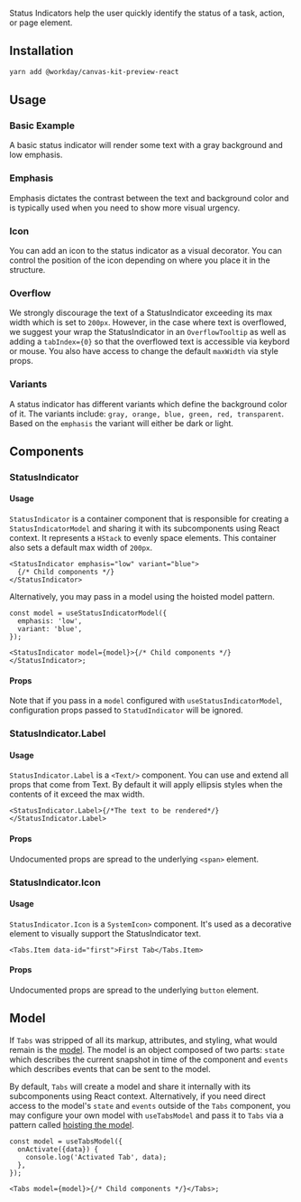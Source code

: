 

<Meta title="Preview/Status Indicator/React" component={StatusIndicator} />

Status Indicators help the user quickly identify the status of a task, action, or page element.

## Installation

```sh
yarn add @workday/canvas-kit-preview-react
```

## Usage

### Basic Example

A basic status indicator will render some text with a gray background and low emphasis.

<ExampleCodeBlock code={Basic} />

### Emphasis

Emphasis dictates the contrast between the text and background color and is typically used when you
need to show more visual urgency.

<ExampleCodeBlock code={Emphasis} />

### Icon

You can add an icon to the status indicator as a visual decorator. You can control the position of
the icon depending on where you place it in the structure.

<ExampleCodeBlock code={Icon} />

### Overflow

We strongly discourage the text of a StatusIndicator exceeding its max width which is set to
`200px`. However, in the case where text is overflowed, we suggest your wrap the StatusIndicator in
an `OverflowTooltip` as well as adding a `tabIndex={0}` so that the overflowed text is accessible
via keybord or mouse. You also have access to change the default `maxWidth` via style props.

<ExampleCodeBlock code={Overflow} />

### Variants

A status indicator has different variants which define the background color of it. The variants
include: `gray, orange, blue, green, red, transparent`. Based on the `emphasis` the variant will
either be dark or light.

<ExampleCodeBlock code={Variants} />

## Components

### StatusIndicator

#### Usage

`StatusIndicator` is a container component that is responsible for creating a `StatusIndicatorModel`
and sharing it with its subcomponents using React context. It represents a `HStack` to evenly space
elements. This container also sets a default max width of `200px`.

```tsx
<StatusIndicator emphasis="low" variant="blue">
  {/* Child components */}
</StatusIndicator>
```

Alternatively, you may pass in a model using the hoisted model pattern.

```tsx
const model = useStatusIndicatorModel({
  emphasis: 'low',
  variant: 'blue',
});

<StatusIndicator model={model}>{/* Child components */}</StatusIndicator>;
```

#### Props

Note that if you pass in a `model` configured with `useStatusIndicatorModel`, configuration props
passed to `StatudIndicator` will be ignored.

<ArgsTable of={StatusIndicator} />

### StatusIndicator.Label

#### Usage

`StatusIndicator.Label` is a `<Text/>` component. You can use and extend all props that come from
Text. By default it will apply ellipsis styles when the contents of it exceed the max width.

```tsx
<StatusIndicator.Label>{/*The text to be rendered*/}</StatusIndicator.Label>
```

#### Props

Undocumented props are spread to the underlying `<span>` element.

<ArgsTable of={StatusIndicator.Label} />

### StatusIndicator.Icon

#### Usage

`StatusIndicator.Icon` is a `SystemIcon>` component. It's used as a decorative element to visually
support the StatusIndicator text.

```tsx
<Tabs.Item data-id="first">First Tab</Tabs.Item>
```

#### Props

Undocumented props are spread to the underlying `button` element.

<ArgsTable of={StatusIndicator.Icon} />

## Model

If `Tabs` was stripped of all its markup, attributes, and styling, what would remain is the
[model](/getting-started/for-developers/resources/compound-components/#models). The model is an
object composed of two parts: `state` which describes the current snapshot in time of the component
and `events` which describes events that can be sent to the model.

By default, `Tabs` will create a model and share it internally with its subcomponents using React
context. Alternatively, if you need direct access to the model's `state` and `events` outside of the
`Tabs` component, you may configure your own model with `useTabsModel` and pass it to `Tabs` via a
pattern called
[hoisting the model](/getting-started/for-developers/resources/compound-components/#configuring-a-model).

```tsx
const model = useTabsModel({
  onActivate({data}) {
    console.log('Activated Tab', data);
  },
});

<Tabs model={model}>{/* Child components */}</Tabs>;
```
